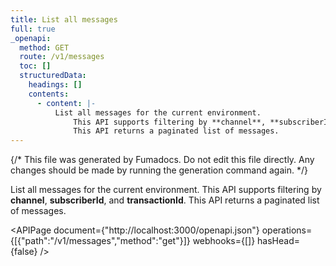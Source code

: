 ```yaml
---
title: List all messages
full: true
_openapi:
  method: GET
  route: /v1/messages
  toc: []
  structuredData:
    headings: []
    contents:
      - content: |-
          List all messages for the current environment. 
              This API supports filtering by **channel**, **subscriberId**, and **transactionId**. 
              This API returns a paginated list of messages.
---
```


{/* This file was generated by Fumadocs. Do not edit this file directly. Any changes should be made by running the generation command again. */}

List all messages for the current environment. 
    This API supports filtering by **channel**, **subscriberId**, and **transactionId**. 
    This API returns a paginated list of messages.

<APIPage document={"http://localhost:3000/openapi.json"} operations={[{"path":"/v1/messages","method":"get"}]} webhooks={[]} hasHead={false} />